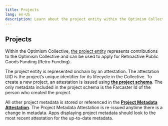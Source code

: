 ```yaml
---
title: Projects
lang: en-US
description: Learn about the project entity within the Optimism Collective's identity stack.
---
```


## Projects

Within the Optimism Collective, [the project entity](https://community.optimism.io/docs/identity/project-and-individual-identity-in-the-collective/#people) represents contributions to the Optimism Collective and can be used to apply for Retroactive Public Goods Funding (Retro Funding).

The project entity is represented onchain by an attestation. The attestation UID is the project’s unique identifier for its lifecycle in the Collective. To create a new project, an attestation is issued using **[the project schema](https://optimism.easscan.org/schema/view/0x7ae9f4adabd9214049df72f58eceffc48c4a69e920882f5b06a6c69a3157e5bd)**. The only metadata included in the project schema is the Farcaster Id of the person who created the project. 

All other project metadata is stored or referenced in the **[Project Metadata Attestation](https://optimism.easscan.org/schema/view/0xe035e3fe27a64c8d7291ae54c6e85676addcbc2d179224fe7fc1f7f05a8c6eac)**. The Project Metadata Attestation is re-issued anytime there is a change in metadata. Apps displaying project metadata should look to the most recent attestation for the up-to-date metadata.
